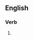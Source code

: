 ==English==

===Verb===
{{head|en|present participle}}

# {{present participle of|blemish|lang=en|nocat=1}}